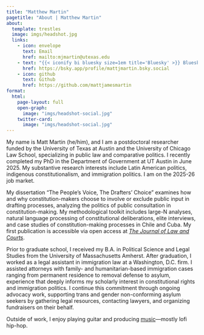 ```yaml
---
title: "Matthew Martin"
pagetitle: "About | Matthew Martin"
about:
  template: trestles
  image: imgs/headshot.jpg
  links:
    - icon: envelope
      text: Email
      href: mailto:mjmartin@utexas.edu
    - text: "{{< iconify bi bluesky size=1em title='Bluesky' >}} Bluesky"
      href: https://bsky.app/profile/mattjmartin.bsky.social
    - icon: github
      text: Github
      href: https://github.com/mattjamesmartin
format:
  html:
    page-layout: full
    open-graph:
      image: "imgs/headshot-social.jpg"
    twitter-card:
      image: "imgs/headshot-social.jpg"
---
```


My name is Matt Martin (he/him), and I am a postdoctoral researcher funded by the University of Texas at Austin and the University of Chicago Law School, specializing in public law and comparative politics. I recently completed my PhD in the Department of Government at UT Austin in June 2025. My substantive research interests include Latin American politics, indigenous constitutionalism, and immigration politics. I am on the 2025-26 job market.

My dissertation "The People's Voice, The Drafters' Choice" examines how and why constitution-makers choose to involve or exclude public input in drafting processes, analyzing the politics of public consultation in constitution-making. My methodological toolkit includes large-N analyses, natural language processing of constitutional deliberations, elite interviews, and case studies of constitution-making processes in Chile and Cuba. My first publication is accessible via open access at [*The Journal of Law and Courts*](https://www.cambridge.org/core/journals/journal-of-law-and-courts/article/elite-fractures-public-capture-the-strategic-use-of-public-consultation-in-global-constitutionmaking/A6BBCC7D2A7B5744D7766ABB4293595D).

Prior to graduate school, I received my B.A. in Political Science and Legal Studies from the University of Massachusetts Amherst. After graduation, I worked as a legal assistant in immigration law at a Washington, D.C. firm. I assisted attorneys with family- and humanitarian-based immigration cases ranging from permanent residence to removal defense to asylum, experience that deeply informs my scholarly interest in constitutional rights and immigration politics. I continue this commitment through ongoing advocacy work, supporting trans and gender non-conforming asylum seekers by gathering legal resources, contacting lawyers, and organizing fundraisers on their behalf.

Outside of work, I enjoy playing guitar and producing [music](https://soundcloud.com/mm-beats-wa)—mostly lofi hip-hop.
